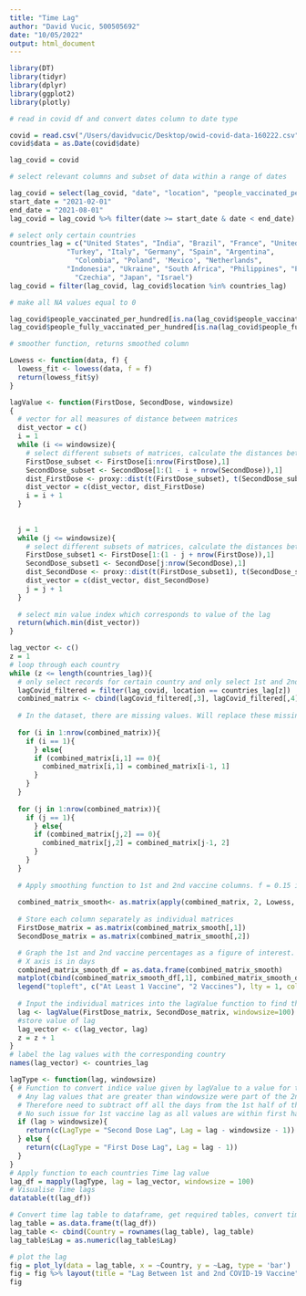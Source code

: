 ```yaml
---
title: "Time Lag"
author: "David Vucic, 500505692"
date: "10/05/2022"
output: html_document
---
```



```r
library(DT)
library(tidyr)
library(dplyr)
library(ggplot2)
library(plotly)
```


```r
# read in covid df and convert dates column to date type

covid = read.csv("/Users/davidvucic/Desktop/owid-covid-data-160222.csv")
covid$data = as.Date(covid$date)
```


```r
lag_covid = covid

# select relevant columns and subset of data within a range of dates

lag_covid = select(lag_covid, "date", "location", "people_vaccinated_per_hundred", "people_fully_vaccinated_per_hundred")
start_date = "2021-02-01"
end_date = "2021-08-01"
lag_covid = lag_covid %>% filter(date >= start_date & date < end_date)
```

```r
# select only certain countries
countries_lag = c("United States", "India", "Brazil", "France", "United Kingdom", "Russia",
              "Turkey", "Italy", "Germany", "Spain", "Argentina",
                "Colombia", "Poland", 'Mexico', "Netherlands",
              "Indonesia", "Ukraine", "South Africa", "Philippines", "Peru", "Belgium",
                "Czechia", "Japan", "Israel")
lag_covid = filter(lag_covid, lag_covid$location %in% countries_lag)

# make all NA values equal to 0

lag_covid$people_vaccinated_per_hundred[is.na(lag_covid$people_vaccinated_per_hundred)] = 0
lag_covid$people_fully_vaccinated_per_hundred[is.na(lag_covid$people_fully_vaccinated_per_hundred)] = 0
```



```r
# smoother function, returns smoothed column

Lowess <- function(data, f) {
  lowess_fit <- lowess(data, f = f)
  return(lowess_fit$y)
}
```


```r
lagValue <- function(FirstDose, SecondDose, windowsize)
{
  # vector for all measures of distance between matrices
  dist_vector = c()
  i = 1
  while (i <= windowsize){
    # select different subsets of matrices, calculate the distances between the 2 matrices and store the distance. This while loop will contain information for 1st vaccine lag
    FirstDose_subset <- FirstDose[i:nrow(FirstDose),1]
    SecondDose_subset <- SecondDose[1:(1 - i + nrow(SecondDose)),1]
    dist_FirstDose <- proxy::dist(t(FirstDose_subset), t(SecondDose_subset), method = "cosine")
    dist_vector = c(dist_vector, dist_FirstDose)
    i = i + 1
  }
  
  
  j = 1
  while (j <= windowsize){
    # select different subsets of matrices, calculate the distances between the 2 matrices and store the distance. This while loop will contain information for 2nd vaccine lag
    FirstDose_subset1 <- FirstDose[1:(1 - j + nrow(FirstDose)),1]
    SecondDose_subset1 <- SecondDose[j:nrow(SecondDose),1]
    dist_SecondDose <- proxy::dist(t(FirstDose_subset1), t(SecondDose_subset1), method = "cosine")
    dist_vector = c(dist_vector, dist_SecondDose)
    j = j + 1
  }
  
  # select min value index which corresponds to value of the lag
  return(which.min(dist_vector))
}  
```

```r
lag_vector <- c()
z = 1
# loop through each country
while (z <= length(countries_lag)){
  # only select records for certain country and only select 1st and 2nd vaccine columns
  lagCovid_filtered = filter(lag_covid, location == countries_lag[z])
  combined_matrix <- cbind(lagCovid_filtered[,3], lagCovid_filtered[,4])
  
  # In the dataset, there are missing values. Will replace these missing values (0) with the value from the date before. Do it for both 1st and 2nd vaccine columns
  
  for (i in 1:nrow(combined_matrix)){
    if (i == 1){
      } else{
      if (combined_matrix[i,1] == 0){
        combined_matrix[i,1] = combined_matrix[i-1, 1]
      }
    }
  }
  
  for (j in 1:nrow(combined_matrix)){
    if (j == 1){
      } else{
      if (combined_matrix[j,2] == 0){
        combined_matrix[j,2] = combined_matrix[j-1, 2]
      }
    }
  }
  
  # Apply smoothing function to 1st and 2nd vaccine columns. f = 0.15 is an arbitrary value
  
  combined_matrix_smooth<- as.matrix(apply(combined_matrix, 2, Lowess, f = 0.15))
  
  # Store each column separately as individual matrices
  FirstDose_matrix = as.matrix(combined_matrix_smooth[,1])
  SecondDose_matrix = as.matrix(combined_matrix_smooth[,2])

  # Graph the 1st and 2nd vaccine percentages as a figure of interest. Need to convert back to dataframe.
  # X axis is in days
  combined_matrix_smooth_df = as.data.frame(combined_matrix_smooth)
  matplot(cbind(combined_matrix_smooth_df[,1], combined_matrix_smooth_df[,2]), type ="l", lty = 1, ylab = "Percentage of Population", xlab = countries_lag[z])
  legend("topleft", c("At Least 1 Vaccine", "2 Vaccines"), lty = 1, col=1:2)
  
  # Input the individual matrices into the lagValue function to find the lag between the 1st and 2nd dose for a particular country
  lag <- lagValue(FirstDose_matrix, SecondDose_matrix, windowsize=100)
  #store value of lag
  lag_vector <- c(lag_vector, lag)
  z = z + 1
}
# label the lag values with the corresponding country
names(lag_vector) <- countries_lag

```


```r
lagType <- function(lag, windowsize)
{ # Function to convert indice value given by lagValue to a value for the Time Lag.
  # Any lag values that are greater than windowsize were part of the 2nd half of the 'dist_vector' from the lagValue function, the half of the vector for the 2nd vaccine lag.
  # Therefore need to subtract off all the days from the 1st half of the 'dist_vector' to get number of days for 2nd vaccine lag.
  # No such issue for 1st vaccine lag as all values are within first half.
  if (lag > windowsize){
    return(c(LagType = "Second Dose Lag", Lag = lag - windowsize - 1))
  } else {
    return(c(LagType = "First Dose Lag", Lag = lag - 1))
  }
}
# Apply function to each countries Time lag value 
lag_df = mapply(lagType, lag = lag_vector, windowsize = 100)
# Visualise Time lags
datatable(t(lag_df))
```



```r
# Convert time lag table to dataframe, get required tables, convert time lag to numeric
lag_table = as.data.frame(t(lag_df))
lag_table <- cbind(Country = rownames(lag_table), lag_table)
lag_table$Lag = as.numeric(lag_table$Lag) 

# plot the lag 
fig = plot_ly(data = lag_table, x = ~Country, y = ~Lag, type = 'bar')
fig = fig %>% layout(title = "Lag Between 1st and 2nd COVID-19 Vaccine")
fig
```




